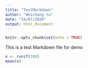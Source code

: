 ```yaml
---
title: "TestMarkdown"
author: "Weichang Yu"
date: "24/07/2020"
output: html_document
---
```


```r
knitr::opts_chunk$set(echo = TRUE)
```


This is a test Markdown file for demo
```r
x <- runif(100)
mean(x)
```